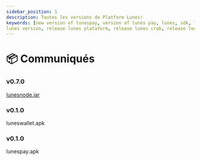 ```yaml
---
sidebar_position: 1
description: Toutes les versions de Platform Lunes!
keywords: [new version of lunespay, version of lunes pay, lunes, sdk, lunes node version, 
lunes version, release lunes plataform, release lunes crab, release lunes pay]
---
```



# 📦 Communiqués


<Tabs>
  <TabItem value="node" label="node" default>
  <h3>v0.7.0</h3>

  [lunesnode.jar](https://github.com/lunes-platform/lunesnode/releases/download/0.0.7/lunesnode-latest.jar)

  </TabItem>
  <TabItem value="wallet" label="wallet" default>
<h3>v0.1.0</h3>

luneswallet.apk

  </TabItem>

  <TabItem value="pay" label="pay" default>
<h3>v0.1.0</h3>

lunespay.apk

  </TabItem>
</Tabs>
